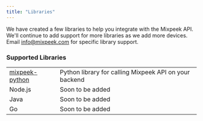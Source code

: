 ```yaml
---
title: "Libraries"
---
```


We have created a few libraries to help you integrate with the Mixpeek API. We'll continue to add support for more libraries as we add more devices. Email [info@mixpeek.com](mailto:info@mixpeek.com) for specific library support.

### Supported Libraries

|                                                                  |                                                      |
| ---------------------------------------------------------------- | ---------------------------------------------------- |
| [mixpeek-python](https://pypi.org/project/mixpeek)               | Python library for calling Mixpeek API on your backend |
| Node.js | Soon to be added                                  |
| Java                                                             | Soon to be added                                     |
| Go                                                               | Soon to be added                                     |
